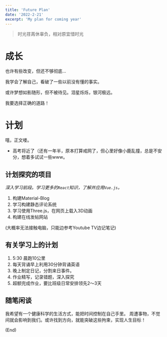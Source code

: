 ```yaml
---
title: 'Future Plan'
date: '2022-2-21'
excerpt: 'My plan for coming year'
---
```


> 时光荏苒休辜负，相对原宜惜时光

# 成长

也许有些改变，但还不够彻底...

我学会了解自己，看破了一些以前没有懂的事实。

或许梦想如影随形，但不被待见。泪星烁烁，银河极远。

我要选择正确的道路！

# 计划

嘻，正文喽。

* 高考将近了（还有一年半，原本打算戒网了，但心里好像小鹿乱撞，总是不安分，想着多试试一些www。


## 计划探究的项目

*深入学习前段。学习更多的`React`知识，了解并应用`Vue.js`。*


1. 构建Material-Blog
2. 学习构建静态评论系统
3. 学习使用Three.js，在网页上载入3D动画
4. 构建在线发帖网站

(大概率无法接触电脑，只能边参考Youtube TV边记笔记)

## 有关学习上的计划

1. 5:30 晨跑10公里
2. 每天背诵早上利用30分钟背诵英语
3. 晚上制定日记，分割来日事件。
4. 作业精写，记录错题，深入探究
5. 超额完成作业，要比班级日常安排领先2～3天

## 随笔闲谈

我希望有一个健康科学的生活方式，能把时间控制在自己手里。
周遭事物，不觉间就会影响到我们。或许找到方向，就能突破这些拘束，实现人生目标！


(End)
